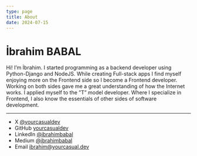 ```yaml
---
type: page
title: About
date: 2024-07-15
---
```


# İbrahim BABAL

Hi! I’m İbrahim.
I started programming as a backend developer using Python-Django and NodeJS. While
creating Full-stack apps I find myself enjoying more on the Frontend side so I become a
Frontend developer. Working on both sides gave me a great understanding of how the
Internet works. I applied myself to the ”T” model developer. Where I specialize in
Frontend, I also know the essentials of other sides of software development.

---

- X [@yourcasualdev](https://x.com/yourcasualdev)
- GitHub [yourcasualdev](https://github.com/yourcasualdev)
- LinkedIn [@ibrahimbabal](https://www.linkedin.com/in/ibrahimbabal/)
- Medium [@ibrahimbabal](https://medium.com/@ibrahimbabal)
- Email ibrahim@yourcasual.dev
